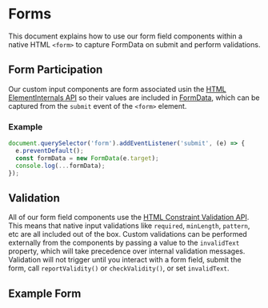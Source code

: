 
<Meta of={FormsStories} />

# Forms

This document explains how to use our form field components within a native HTML `<form>` to capture FormData on submit and perform validations.

## Form Participation

Our custom input components are form associated usin the [HTML ElementInternals API](https://developer.mozilla.org/en-US/docs/Web/API/ElementInternals) so their values are included in [FormData](https://developer.mozilla.org/en-US/docs/Web/API/FormData), which can be captured from the `submit` event of the `<form>` element.

### Example

```js
document.querySelector('form').addEventListener('submit', (e) => {
  e.preventDefault();
  const formData = new FormData(e.target);
  console.log(...formData);
});
```

## Validation

All of our form field components use the [HTML Constraint Validation API](https://developer.mozilla.org/en-US/docs/Web/HTML/Constraint_validation). This means that native input validations like `required`, `minLength`, `pattern`, etc are all included out of the box. Custom validations can be performed externally from the components by passing a value to the `invalidText` property, which will take precedence over internal validation messages. Validation will not trigger until you interact with a form field, submit the form, call `reportValidity()` or `checkValidity()`, or set `invalidText`.

## Example Form

<Canvas>
  <Story of={FormsStories.Default} />
</Canvas>
